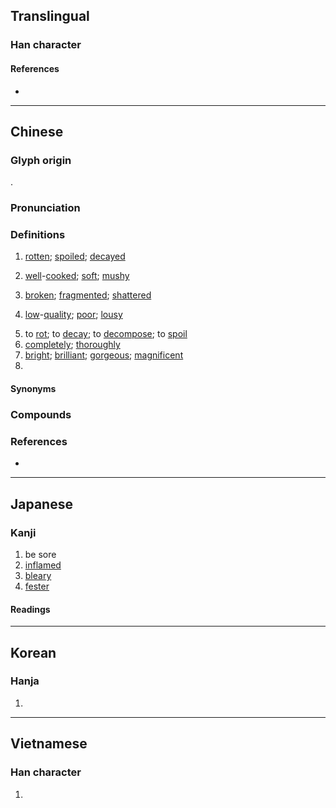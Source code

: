 {{also|烂}}
{{character info}}
{{character info|0xf91e}}
==Translingual==

===Han character===
{{Han char|rn=86|rad=火|as=17|sn=21|four=97820|canj=FANW|ids=⿰火闌}}

====References====
* {{Han ref|kx=0687.250|dkj=19604|dj=1099.120|hdz=32249.020|uh=721B|ud=29211|bh=C4EA|bd=50410}}

----

==Chinese==
{{zh-forms|s=烂}}

===Glyph origin===
{{Han etyl}}
{{Han compound|火|闌|t1=fire|ls=psc|c1=s|c2=p}}.

===Pronunciation===
{{zh-pron
|m=làn
|m-s=nan4
|c=laan6
|c-t=
|g=
|h=pfs=lan
|j=
|mb=lṳ̄ing
|md=lâng
|mn=ml,jj,tw:nōa/ml,jj,tw:lān
|mn_note=nōa - vernacular; lān - literary
|mna=Taiwanese-The_Consonant_n.ogg
|mn-t=nuan7/lang6
|mn-t_note=nuan7 - vernacular; lang6 - literary
|w=3le
|x=
|mc=y
|oc=y
|ma=y
|ca=LL-Q9186-Justinrleung-爛.wav
|cat=a,v,adv
}}

===Definitions===
{{zh-hanzi}}

# {{lb|zh|of fruits, etc.}} [[rotten]]; [[spoiled]]; [[decayed]]
#: {{zh-x|爛 蘋果|'''rotten''' apple}}
# [[well]]-[[cooked]]; [[soft]]; [[mushy]]
#: {{zh-x|佢 鍾意 啲 薯仔 煮 得 好 爛。|He likes his potatoes cooked very '''mushy'''.|C}}
# [[broken]]; [[fragmented]]; [[shattered]]
#: {{zh-x|佢 整爛 其他 人 啲 嘢 都 唔 知錯。|He didn't apologize even though he broke someone else's things.|C}}
# [[low]]-[[quality]]; [[poor]]; [[lousy]]
#: {{zh-x|爛gag|'''bad''' joke|C}}
#: {{zh-x|我 的 英文 很 爛。|My English is '''awful'''.}}
# to [[rot]]; to [[decay]]; to [[decompose]]; to [[spoil]]
# [[completely]]; [[thoroughly]]
# [[bright]]; [[brilliant]]; [[gorgeous]]; [[magnificent]]
# {{zh-used|爛漫}}

====Synonyms====
{{zh-dial}}

===Compounds===
{{zh-der|爛糊|爛漫|爛熳|爛縵:lànmàn|爛泥|爛舌頭|爛熟|爛攤子|爛賬|爛醉|下三爛|希爛|光輝燦爛|土崩魚爛|天真爛漫|揀破爛|爛汙貨|爛好人|爛板烏龜|破爛流丟|朽爛|滾瓜爛熟|爛頭寸|燋爛|柯爛忘歸|爛醉如泥|燈光燦爛|打爛|撕爛|爛腸子|爛柯|爛然|稀爛|稀巴爛|砸爛|斷爛朝報|爛爛兒的|潰爛|破爛兒|破爛不堪|石爛海枯|爛銀盤|爛若披錦|爛飯|珠斗爛班|破銅爛鐵|燦爛|燦爛奪目|爛額焦頭|爛醬|爛遊|爛板洋錢|爛料|爛忠厚|爛了舌頭|爛不濟|燋頭爛額|爛羊頭|焦頭爛額|爛了嘴|爛帳|朱墨爛然|破爛|海枯石爛|爛殺|拆爛汙|爛化|打爛帳|拾破爛|焦沙爛石|皮焦肉爛|扯爛汙|爛片|撿破爛|臭街爛巷|米爛成倉|腐爛|糜爛|魚爛|魚爛土崩|絢爛|霉爛|靡爛|那爛陀|魚爛而亡|爛口|綿爛:mî-nōa;Min Nan|熀爛|焜爛}}

===References===
* {{R:yue:Hanzi}}

{{zh-cat|Elementary}}

----

==Japanese==

===Kanji===
{{ja-kanji|grade=|rs=火17}}

# be sore
# [[inflamed]]
# [[bleary]]
# [[fester]]

====Readings====
{{ja-readings
|goon=らん
|kanon=らん
|kun=ただ-れる
}}

----

==Korean==

===Hanja===
{{ko-hanja|hangeul=[[란]]>[[난]]|eumhun=|rv=ran>nan|mr=ran>nan|y=lan>nan}}

# {{rfdef|ko|sort=火17}}

----

==Vietnamese==

===Han character===
{{vi-readings|rs=火17|reading=lạn, láng, rạn}}

# {{rfdef|vi|sort=火17}}